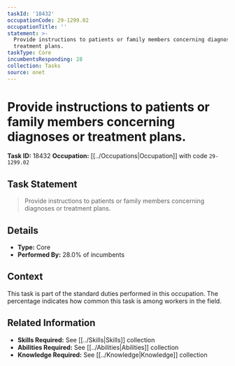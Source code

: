 ```yaml
---
taskId: '18432'
occupationCode: 29-1299.02
occupationTitle: ''
statement: >-
  Provide instructions to patients or family members concerning diagnoses or
  treatment plans.
taskType: Core
incumbentsResponding: 28
collection: Tasks
source: onet
---
```

# Provide instructions to patients or family members concerning diagnoses or treatment plans.

**Task ID:** 18432
**Occupation:** [[../Occupations|Occupation]] with code `29-1299.02`

## Task Statement

> Provide instructions to patients or family members concerning diagnoses or treatment plans.

## Details

- **Type:** Core
- **Performed By:** 28.0% of incumbents

## Context

This task is part of the standard duties performed in this occupation. The percentage indicates how common this task is among workers in the field.

## Related Information

- **Skills Required:** See [[../Skills|Skills]] collection
- **Abilities Required:** See [[../Abilities|Abilities]] collection
- **Knowledge Required:** See [[../Knowledge|Knowledge]] collection
